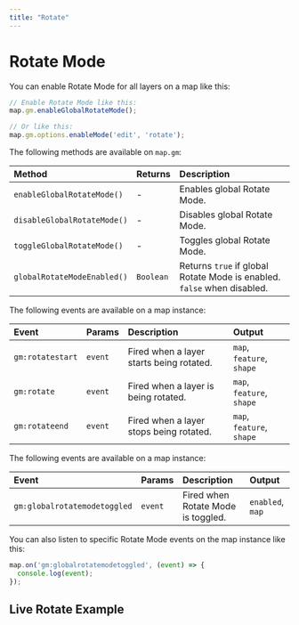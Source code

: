 ```yaml
---
title: "Rotate"
---
```


# Rotate Mode

You can enable Rotate Mode for all layers on a map like this:

```js
// Enable Rotate Mode like this:
map.gm.enableGlobalRotateMode();

// Or like this:
map.gm.options.enableMode('edit', 'rotate');
```

The following methods are available on `map.gm`:

| Method                                                            | Returns   | Description                   |
|:------------------------------------------------------------------| :-------- | :-----------------------------|
| `enableGlobalRotateMode()`  | -         | Enables global Rotate Mode.                                             |
| `disableGlobalRotateMode()` | -         | Disables global Rotate Mode.                                            |
| `toggleGlobalRotateMode()`  | -         | Toggles global Rotate Mode.                                             |
| `globalRotateModeEnabled()` | `Boolean` | Returns `true` if global Rotate Mode is enabled. `false` when disabled. |

The following events are available on a map instance:

| Event            | Params | Description                                  | Output                    |
| :--------------- | :----- | :------------------------------------------- | :-------------------------|
| `gm:rotatestart` | `event`| Fired when a layer starts being rotated.     | `map`, `feature`, `shape` |
| `gm:rotate`      | `event`| Fired when a layer is being rotated.         | `map`, `feature`, `shape` |
| `gm:rotateend`   | `event`| Fired when a layer stops being rotated.      | `map`, `feature`, `shape` |

The following events are available on a map instance:

| Event                      | Params  | Description                        | Output                 |
| :------------------------- | :------ | :--------------------------------- | :--------------------- |
| `gm:globalrotatemodetoggled` | `event`  | Fired when Rotate Mode is toggled.  | `enabled`, `map`       |

You can also listen to specific Rotate Mode events on the map instance like this:

```js
map.on('gm:globalrotatemodetoggled', (event) => {
  console.log(event);
});
```

## Live Rotate Example

<BrowserOnlyGmMap
  gmOptions={editRotateOptions}
  features={features} />
